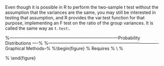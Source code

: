 
\subsubsection{Comparison of variances}


Even though it is possible in R to perform the two-sample t test without the assumption that the variances are the same, you may still be interested
in testing that assumption, and R provides the var.test function for that purpose, implementing an F test on the ratio of the group variances. It is
called the same way as ``t.test``:.

\begin{verbatim}
> var.test(expend~stature)
\end{verbatim}





%---------------------------------------------------------------------------Probability Distributions ----%
\newpage
\chapter{Probability Distributions}
\section{Generating a set of random numbers}

\begin{framed}
\large \begin{verbatim}
rnorm(10)
\end{verbatim}\large
\end{framed}


%----------------------------------------------------------------------------Graphical Methods--%
\newpage
\chapter{Graphical methods}

\section{Scatterplots}
%\begin{figure}
% Requires \usepackage{graphicx}
% \includegraphics[scale=0.40]{MTCARSmpgwt.png}\\
% \caption{Scatterplot}\label{mpgwt}
% \end{figure}
